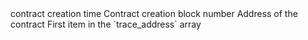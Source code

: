 <ParamField path="created_time">
contract creation time
</ParamField>
<ParamField path="created_block_number">
Contract creation block number
</ParamField>
<ParamField path="creation_tx_hash">

</ParamField>
<ParamField path="contract_address">
Address of the contract
</ParamField>
<ParamField path="trace_element">
First item in the &#x60;trace_address&#x60; array
</ParamField>
